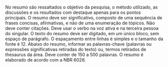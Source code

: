 No resumo são ressaltados o objetivo da pesquisa, o método utilizado, as discussões e os resultados com destaque apenas para os pontos principais. O resumo deve ser significativo, composto de uma sequência de frases concisas, afirmativas, e não de uma enumeração de tópicos. Não deve conter citações. Deve usar o verbo na voz ativa e na terceira pessoa do singular. O texto do resumo deve ser digitado, em um único bloco, sem espaço de parágrafo. O espaçamento entre linhas é simples e o tamanho da fonte é 12. Abaixo do resumo, informar as palavras-chave (palavras ou expressões significativas retiradas do texto) ou, termos retirados de thesaurus da área. Deve conter de 150 a 500 palavras. O resumo é elaborado de acordo com a NBR 6028.

